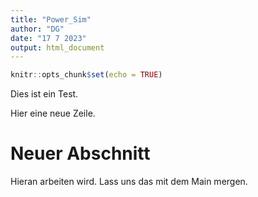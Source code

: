 ```yaml
---
title: "Power_Sim"
author: "DG"
date: "17 7 2023"
output: html_document
---
```


```r
knitr::opts_chunk$set(echo = TRUE)
```

Dies ist ein Test.

Hier eine neue Zeile.

# Neuer Abschnitt 

Hieran arbeiten wird. Lass uns das mit dem Main mergen.